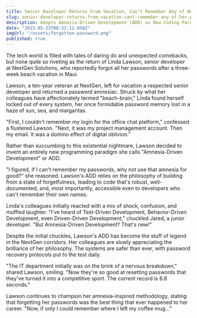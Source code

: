 ```yaml
---
title: Senior Developer Returns From Vacation, Can't Remember Any of Her Passwords
slug: senior-developer-returns-from-vacation-cant-remember-any-of-her-passwords
description: Adopts Amnesia-Driven Development (ADD) as New Coding Paradigm
date: "2023-05-23T08:32:12.058Z"
imgUrl: "/assets/forgotten-password.png"
published: true
---
```


The tech world is filled with tales of daring do and unexpected comebacks, but none quite so riveting as the return of Linda Lawson, senior developer at NextGen Solutions, who reportedly forgot all her passwords after a three-week beach vacation in Maui.

Lawson, a ten-year veteran at NextGen, left for vacation a respected senior developer and returned a password amnesiac. Struck by what her colleagues have affectionately termed "beach-brain," Linda found herself locked out of every system, her once formidable password memory lost in a haze of sun, sea, and margaritas.

"First, I couldn't remember my login for the office chat platform," confessed a flustered Lawson. "Next, it was my project management account. Then my email. It was a domino effect of digital oblivion."

Rather than succumbing to this existential nightmare, Lawson decided to invent an entirely new programming paradigm she calls "Amnesia-Driven Development" or ADD. 

"I figured, if I can't remember my passwords, why not use that amnesia for good?" she reasoned. Lawson's ADD relies on the philosophy of building from a state of forgetfulness, leading to code that's robust, well-documented, and, most importantly, accessible even to developers who can't remember their own names.

Linda's colleagues initially reacted with a mix of shock, confusion, and muffled laughter. "I've heard of Test-Driven Development, Behavior-Driven Development, even Driven-Driven Development," chuckled Jared, a junior developer. "But Amnesia-Driven Development? That's new!"

Despite the initial chuckles, Lawson's ADD has become the stuff of legend in the NextGen corridors. Her colleagues are slowly appreciating the brilliance of her philosophy. The systems are safer than ever, with password recovery protocols put to the test daily.

"The IT department initially was on the brink of a nervous breakdown," shared Lawson, smiling. "Now they're so good at resetting passwords that they've turned it into a competitive sport. The current record is 6.8 seconds."

Lawson continues to champion her amnesia-inspired methodology, stating that forgetting her passwords was the best thing that ever happened to her career. "Now, if only I could remember where I left my coffee mug..."
